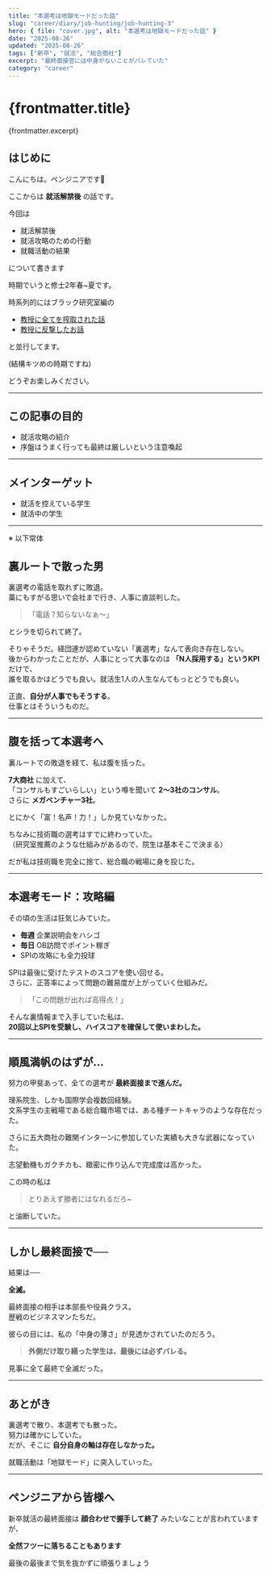 ```yaml
---
title: "本選考は地獄モードだった話"
slug: "career/diary/job-hunting/job-hunting-3"
hero: { file: "cover.jpg", alt: "本選考は地獄モードだった話" }
date: "2025-08-26"
updated: "2025-08-26"
tags: ["新卒", "就活", "総合商社"]
excerpt: "最終面接官には中身がないことがバレていた"
category: "career"
---
```

# {frontmatter.title}
{frontmatter.excerpt}

## はじめに

こんにちは。ペンジニアです🐧

ここからは **就活解禁後** の話です。

今回は
- 就活解禁後
- 就活攻略のための行動
- 就職活動の結果

について書きます


時期でいうと修士2年春~夏です。


時系列的にはブラック研究室編の

- [教授に全てを搾取された話](/posts/career/diary/graduate-school/graduate-school-1)
- [教授に反撃したお話](/posts/career/diary/graduate-school/graduate-school-2)

と並行してます。


(結構キツめの時期ですね)


どうぞお楽しみください。

---

## この記事の目的

- 就活攻略の紹介
- 序盤はうまく行っても最終は厳しいという注意喚起

---

## メインターゲット

- 就活を控えている学生
- 就活中の学生

---

※ 以下常体

## 裏ルートで散った男

裏選考の電話を取れずに敗退。  
藁にもすがる思いで会社まで行き、人事に直談判した。  

> 「電話？知らないなぁ〜」  

とシラを切られて終了。  

そりゃそうだ。経団連が認めていない「裏選考」なんて表向き存在しない。  
後からわかったことだが、人事にとって大事なのは **「N人採用する」というKPI** だけで、  
誰を取るかはどうでも良い。就活生1人の人生なんてもっとどうでも良い。  

正直、**自分が人事でもそうする**。  
仕事とはそういうものだ。

---

## 腹を括って本選考へ

裏ルートでの敗退を経て、私は腹を括った。  

**7大商社** に加えて、  
「コンサルもすごいらしい」という噂を聞いて **2〜3社のコンサル**。  
さらに **メガベンチャー3社**。  

とにかく「富！名声！力！」しか見ていなかった。  

ちなみに技術職の選考はすでに終わっていた。  
（研究室推薦のような仕組みがあるので、院生は基本そこで決まる）

だが私は技術職を完全に捨て、総合職の戦場に身を投じた。

---

## 本選考モード：攻略編

その頃の生活は狂気じみていた。  

- **毎週** 企業説明会をハシゴ  
- **毎日** OB訪問でポイント稼ぎ  
- SPIの攻略にも全力投球  

SPIは最後に受けたテストのスコアを使い回せる。  
さらに、正答率によって問題の難易度が上がっていく仕組みだ。  

> 「この問題が出れば高得点！」  

そんな裏情報まで入手していた私は、  
**20回以上SPIを受験し、ハイスコアを確保して使いまわした。**

---

## 順風満帆のはずが…

努力の甲斐あって、全ての選考が **最終面接まで進んだ。**

理系院生、しかも国際学会複数回経験。  
文系学生の主戦場である総合職市場では、ある種チートキャラのような存在だった。  

さらに五大商社の難関インターンに参加していた実績も大きな武器になっていた。


志望動機もガクチカも、緻密に作り込んで完成度は高かった。


この時の私は

> とりあえず勝者にはなれるだろ~

と油断していた。

---

## しかし最終面接で──

結果は──  

**全滅。**  

最終面接の相手は本部長や役員クラス。  
歴戦のビジネスマンたちだ。  

彼らの目には、私の「中身の薄さ」が見透かされていたのだろう。  

> **外側だけ取り繕った学生は、最後には必ずバレる。**  


見事に全て最終で全滅だった。

---

## あとがき

裏選考で散り、本選考でも散った。  
努力は確かにしていた。  
だが、そこに **自分自身の軸は存在しなかった。**  

就職活動は「地獄モード」に突入していった。


--- 

## ペンジニアから皆様へ


新卒就活の最終面接は **顔合わせで握手して終了** みたいなことが言われていますが、


**全然フツーに落ちることもあります**


最後の最後まで気を抜かずに頑張りましょう
